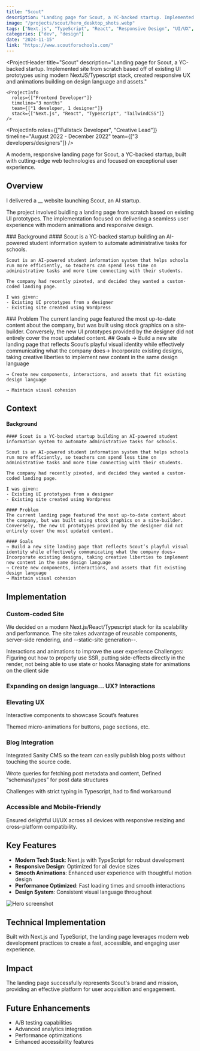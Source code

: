 ```yaml
---
title: "Scout"
description: "Landing page for Scout, a YC-backed startup. Implemented site from scratch based off of existing UI prototypes using modern NextJS/Typescript stack, created responsive UX and animations building on design language and assets."
image: "/projects/scout/hero_desktop_shots.webp"
tags: ["Next.js", "TypeScript", "React", "Responsive Design", "UI/UX", "Landing Page", "Startup"]
categories: ["dev", "design"]
date: "2024-11-15"
link: "https://www.scoutforschools.com/"
---
```


<ProjectHeader
    title="Scout"
    description="Landing page for Scout, a YC-backed startup. Implemented site from scratch based off of existing UI prototypes using modern NextJS/Typescript stack, created responsive UX and animations building on design language and assets."

>
    <ProjectInfo 
      roles={["Frontend Developer"]} 
      timeline="3 months"
      team={["1 developer, 1 designer"]}
      stack={["Next.js", "React", "Typescript", "TailwindCSS"]}
    />
</ProjectHeader>

<ProjectInfo 
      roles={["Fullstack Developer", "Creative Lead"]} 
      timeline="August 2022 - December 2022"
      team={["3 developers/designers"]}
    />

A modern, responsive landing page for Scout, a YC-backed startup, built with cutting-edge web technologies and focused on exceptional user experience.

## Overview

I delivered a __ website launching Scout, an AI startup.

The project involved buidling a landing page from scratch based on existing UI prototypes. The implementation focused on delivering a seamless user experience with modern animations and responsive design.

<SplitSection>
  <SectionColumn size={2}>
    ### Background
  </SectionColumn>
  <SectionColumn size={3}>
    #### Scout is a YC-backed startup building an AI-powered student information system to automate administrative tasks for schools.

    Scout is an AI-powered student information system that helps schools run more efficiently, so teachers can spend less time on administrative tasks and more time connecting with their students.
    
    The company had recently pivoted, and decided they wanted a custom-coded landing page.

    I was given:
    - Existing UI prototypes from a designer
    - Existing site created using Wordpress 
  </SectionColumn>
</SplitSection>

<SplitSection>
  <SectionColumn size={2}>
    ### Problem
  </SectionColumn>
  <SectionColumn size={3}>
    The current landing page featured the most up-to-date content about the company, but was built using stock graphics on a site-builder. 
    Conversely, the new UI prototypes provided by the designer did not entirely cover the most updated content.
  </SectionColumn>
</SplitSection>

<SplitSection>
  <SectionColumn size={2}>
    ## Goals
  </SectionColumn>
  <SectionColumn size={3}>
    → Build a new site landing page that reflects Scout’s playful visual identity while effectively communicating what the company does→ Incorporate existing designs, taking creative liberties to implement new content in the same design language
    
    → Create new components, interactions, and assets that fit existing design language
    
    → Maintain visual cohesion  
  </SectionColumn>
</SplitSection>

## Context
#### Background
    #### Scout is a YC-backed startup building an AI-powered student information system to automate administrative tasks for schools.

    Scout is an AI-powered student information system that helps schools run more efficiently, so teachers can spend less time on administrative tasks and more time connecting with their students.
    
    The company had recently pivoted, and decided they wanted a custom-coded landing page.

    I was given:
    - Existing UI prototypes from a designer
    - Existing site created using Wordpress 

    #### Problem
    The current landing page featured the most up-to-date content about the company, but was built using stock graphics on a site-builder. 
    Conversely, the new UI prototypes provided by the designer did not entirely cover the most updated content.

    #### Goals
    → Build a new site landing page that reflects Scout’s playful visual identity while effectively communicating what the company does→ Incorporate existing designs, taking creative liberties to implement new content in the same design language
    → Create new components, interactions, and assets that fit existing design language
    → Maintain visual cohesion 

## Implementation 
### Custom-coded Site

We decided on a modern Next.js/React/Typescript stack for its scalability and performance. 
The site takes advantage of reusable components, server-side rendering, and --static-site generation--.


Interactions and animations to improve the user experience 
Challenges:
Figuring out how to properly use SSR, putting side-effects directly in the render, not being able to use state or hooks
Managing state for animations on the client side


### Expanding on design language... UX? Interactions
### Elevating UX

Interactive components to showcase Scout’s features

Themed micro-animations for buttons, page sections, etc.

### Blog Integration
Integrated Sanity CMS so the team can easily publish blog posts without touching the source code.


Wrote queries for fetching post metadata and content, 
Defined “schemas/types” for post data structures

Challenges with strict typing in Typescript, had to find workaround

### Accessible and Mobile-Friendly
Ensured delightful UI/UX across all devices with responsive resizing and cross-platform compatibility.


## Key Features

- **Modern Tech Stack**: Next.js with TypeScript for robust development
- **Responsive Design**: Optimized for all device sizes
- **Smooth Animations**: Enhanced user experience with thoughtful motion design
- **Performance Optimized**: Fast loading times and smooth interactions
- **Design System**: Consistent visual language throughout

![Hero screenshot](/projects/scout/hero.png)

## Technical Implementation

Built with Next.js and TypeScript, the landing page leverages modern web development practices to create a fast, accessible, and engaging user experience.

## Impact

The landing page successfully represents Scout's brand and mission, providing an effective platform for user acquisition and engagement.

## Future Enhancements

- A/B testing capabilities
- Advanced analytics integration
- Performance optimizations
- Enhanced accessibility features 
